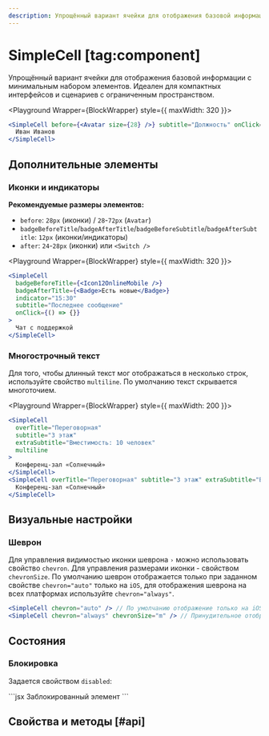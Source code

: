 ```yaml
---
description: Упрощённый вариант ячейки для отображения базовой информации с минимальным набором элементов.
---
```


<Overview group="buttons">

# SimpleCell [tag:component]

Упрощённый вариант ячейки для отображения базовой информации с минимальным набором элементов.
Идеален для компактных интерфейсов и сценариев с ограниченным пространством.

</Overview>


<Playground Wrapper={BlockWrapper} style={{ maxWidth: 320 }}>
  ```jsx
  <SimpleCell before={<Avatar size={28} />} subtitle="Должность" onClick={() => {}}>
    Иван Иванов
  </SimpleCell>
  ```
</Playground>

## Дополнительные элементы

### Иконки и индикаторы

**Рекомендуемые размеры элементов:**

- `before`: `28px` (иконки) / `28`-`72px` (`Avatar`)
- `badgeBeforeTitle`/`badgeAfterTitle`/`badgeBeforeSubtitle`/`badgeAfterSubtitle`: `12px` (иконки/индикаторы)
- `after`: `24`-`28px` (иконки) или `<Switch />`

<Playground Wrapper={BlockWrapper} style={{ maxWidth: 320 }}>
  ```jsx
  <SimpleCell
    badgeBeforeTitle={<Icon12OnlineMobile />}
    badgeAfterTitle={<Badge>Есть новые</Badge>}
    indicator="15:30"
    subtitle="Последнее сообщение"
    onClick={() => {}}
  >
    Чат с поддержкой
  </SimpleCell>
  ```
</Playground>

### Многострочный текст

Для того, чтобы длинный текст мог отображаться в несколько строк, используйте свойство `multiline`.
По умолчанию текст скрывается многоточием.

<Playground Wrapper={BlockWrapper} style={{ maxWidth: 200 }}>
  ```jsx
  <SimpleCell
    overTitle="Переговорная"
    subtitle="3 этаж"
    extraSubtitle="Вместимость: 10 человек"
    multiline
  >
    Конференц-зал «Солнечный»
  </SimpleCell>
  <SimpleCell overTitle="Переговорная" subtitle="3 этаж" extraSubtitle="Вместимость: 10 человек">
    Конференц-зал «Солнечный»
  </SimpleCell>
  ```
</Playground>

## Визуальные настройки

### Шеврон

Для управления видимостью иконки шеврона `›` можно использовать свойство `chevron`.
Для управления размерами иконки - свойством `chevronSize`.
По умолчанию шеврон отображается только при заданном свойстве `chevron="auto"` только на `iOS`,
для отображения шеврона на всех платформах используйте `chevron="always"`.

```jsx
<SimpleCell chevron="auto" /> // По умолчанию отображение только на iOS
<SimpleCell chevron="always" chevronSize="m" /> // Принудительное отображение
```

## Состояния

### Блокировка

Задается свойством `disabled`:

<Playground Wrapper={BlockWrapper}>
  ```jsx
  <SimpleCell disabled subtitle="Недоступно для взаимодействия">
    Заблокированный элемент
  </SimpleCell>
  ```
</Playground>

## Свойства и методы [#api]

<PropsTable name="SimpleCell" />
